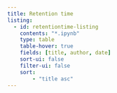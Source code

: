 ```yaml
---
title: Retention time
listing:
  - id: retentiontime-listing
    contents: "*.ipynb"
    type: table
    table-hover: true
    fields: [title, author, date]
    sort-ui: false
    filter-ui: false
    sort:
        - "title asc"
---
```


::: {#retentiontime-listing}
:::
